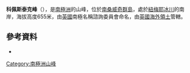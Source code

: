 {{Coord|54|15|S|36|46|W|source:GNIS|display=title}}

'''科佩斯泰克峰'''（{{lang-en|Copestake Peak}}），是[[南極洲|南極洲]]的山峰，位於[[南桑威奇群島|南桑威奇群島]]，處於[[紐梅耶冰川|紐梅耶冰川]]的南岸，海拔高度655米，由[[英國|英國]]南極名稱諮詢委員會命名，由[[英國海外領土|英國海外領土]]管轄。

==參考資料==
* {{usgs-gazetteer|id=3111}}

{{Antarctica-geo-stub}}
[[Category:南極洲山峰|Category:南極洲山峰]]